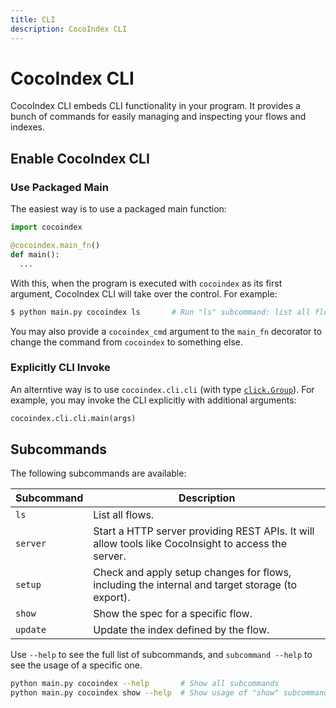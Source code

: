 ```yaml
---
title: CLI
description: CocoIndex CLI
---
```



# CocoIndex CLI

CocoIndex CLI embeds CLI functionality in your program.
It provides a bunch of commands for easily managing and inspecting your flows and indexes.

## Enable CocoIndex CLI

### Use Packaged Main

The easiest way is to use a packaged main function:

<Tabs>
<TabItem value="python" label="Python" default>

```python title="main.py"
import cocoindex

@cocoindex.main_fn()
def main():
  ...
```

</TabItem>
</Tabs>

With this, when the program is executed with `cocoindex` as its first argument, CocoIndex CLI will take over the control. For example:

```sh
$ python main.py cocoindex ls       # Run "ls" subcommand: list all flows
```

You may also provide a `cocoindex_cmd` argument to the `main_fn` decorator to change the command from `cocoindex` to something else.

### Explicitly CLI Invoke

An alterntive way is to use `cocoindex.cli.cli` (with type [`click.Group`](https://click.palletsprojects.com/en/stable/api/#click.Group)).
For example, you may invoke the CLI explicitly with additional arguments:

<Tabs>
<TabItem value="python" label="Python" default>

```python
cocoindex.cli.cli.main(args)
```

</TabItem>
</Tabs>

## Subcommands

The following subcommands are available:

| Subcommand | Description |
| ---------- | ----------- |
| `ls` | List all flows. |
| `server` | Start a HTTP server providing REST APIs. It will allow tools like CocoInsight to access the server. |
| `setup` | Check and apply setup changes for flows, including the internal and target storage (to export). |
| `show` | Show the spec for a specific flow. |
| `update` | Update the index defined by the flow. |

Use `--help` to see the full list of subcommands, and `subcommand --help` to see the usage of a specific one.

```sh
python main.py cocoindex --help       # Show all subcommands
python main.py cocoindex show --help  # Show usage of "show" subcommand
```